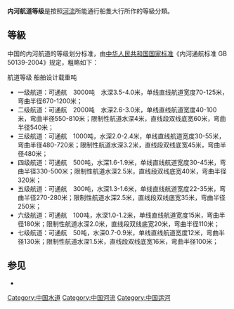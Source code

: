 {{中华人民共和国交通}}

'''内河航道等级'''是按照[[河流|河流]]所能通行船隻大行所作的等級分類。

== 等級 ==
中国的内河航道的等级划分标准，由[[中华人民共和国国家标准|中华人民共和国国家标准]]《内河通航标准 GB 50139-2004》规定，粗略如下：

航道等级                  船舶设计载重吨
*一级航道：可通航　3000吨　水深3.5-4.0米，单线直线航道宽度70-125米，弯曲半径670-1200米；
*二级航道：可通航　2000吨　水深2.6-3.0米，单线直线航道宽度40-100米，弯曲半径550-810米；限制性航道水深4米，直线段双线底宽60米，弯曲半径540米；
*三级航道：可通航　1000吨，水深2.0-2.4米，单线直线航道宽度30-55米，弯曲半径480-720米；限制性航道水深3.2米，直线段双线底宽45米，弯曲半径480米；
*四级航道：可通航　500吨，水深1.6-1.9米，单线直线航道宽度30-45米，弯曲半径330-500米；限制性航道水深2.5米，直线段双线底宽40米，弯曲半径320米；
*五级航道：可通航　300吨，水深1.3-1.6米，单线直线航道宽度22-35米，弯曲半径270-280米；限制性航道水深2.5米，直线段双线底宽35米，弯曲半径250米；
*六级航道：可通航　100吨，水深1.0-1.2米，单线直线航道宽度15米，弯曲半径180米；限制性航道水深2.0米，直线段双线底宽20米，弯曲半径110米；
*七级航道：可通航　50吨，水深0.7-0.9米，单线直线航道宽度12米，弯曲半径130米；限制性航道水深1.5米，直线段双线底宽16米，弯曲半径100米；

== 参见 ==
*{{le|欧洲的内河航道等级|Freycinet gauge}}

[[Category:中国水道|Category:中国水道]]
[[Category:中国河流|Category:中国河流]]
[[Category:中国运河|Category:中国运河]]

{{Transp-stub}}